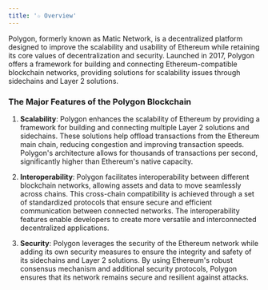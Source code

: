 ```yaml
---
title: '☆ Overview'
---
```


Polygon, formerly known as Matic Network, is a decentralized platform designed to improve the scalability and usability of Ethereum while retaining its core values of decentralization and security. Launched in 2017, Polygon offers a framework for building and connecting Ethereum-compatible blockchain networks, providing solutions for scalability issues through sidechains and Layer 2 solutions.
### The Major Features of the Polygon Blockchain

1. **Scalability**: Polygon enhances the scalability of Ethereum by providing a framework for building and connecting multiple Layer 2 solutions and sidechains. These solutions help offload transactions from the Ethereum main chain, reducing congestion and improving transaction speeds. Polygon's architecture allows for thousands of transactions per second, significantly higher than Ethereum's native capacity.

2. **Interoperability**: Polygon facilitates interoperability between different blockchain networks, allowing assets and data to move seamlessly across chains. This cross-chain compatibility is achieved through a set of standardized protocols that ensure secure and efficient communication between connected networks. The interoperability features enable developers to create more versatile and interconnected decentralized applications.

3. **Security**: Polygon leverages the security of the Ethereum network while adding its own security measures to ensure the integrity and safety of its sidechains and Layer 2 solutions. By using Ethereum's robust consensus mechanism and additional security protocols, Polygon ensures that its network remains secure and resilient against attacks.